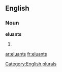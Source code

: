 ==English==

===Noun===
'''eluants'''

# {{plural of|[[eluant]]}}

[[Category:English plurals]]

[[ar:eluants]]
[[fr:eluants]]